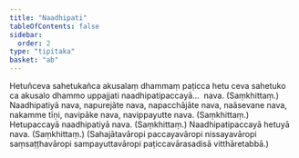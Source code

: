 ```yaml
---
title: "Naadhipati"
tableOfContents: false
sidebar:
  order: 2
type: "tipitaka"
basket: "ab"
---
```



<DynamicBreadcrumb />

<Division number="57">

<Paragraph number="1380">
Hetuñceva sahetukañca akusalaṃ dhammaṃ paṭicca hetu ceva sahetuko ca akusalo dhammo uppajjati naadhipatipaccayā…  nava. (Saṃkhittaṃ.)
</Paragraph>

</Division>
<Division number="58">

<Paragraph number="1381">
Naadhipatiyā nava, napurejāte nava, napacchājāte nava, naāsevane nava, nakamme tīṇi, navipāke nava, navippayutte nava. (Saṃkhittaṃ.)
</Paragraph>

<Paragraph number="1382">
Hetupaccayā naadhipatiyā nava. (Saṃkhittaṃ.)
</Paragraph>

<Paragraph number="1383">
Naadhipatipaccayā hetuyā nava. (Saṃkhittaṃ.)
</Paragraph>

<Paragraph number="1384">
(Sahajātavāropi paccayavāropi nissayavāropi saṃsaṭṭhavāropi sampayuttavāropi paṭiccavārasadisā vitthāretabbā.)
</Paragraph>
</Division>